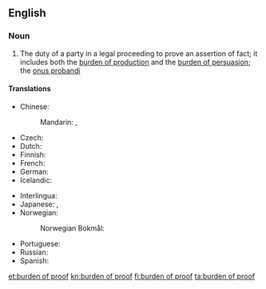 ==English==
{{wikipedia}}

===Noun===
{{en-noun|head=[[burden]] [[of]] [[proof]]|burdens of proof}}

# {{label|en|legal}} The duty of a party in a legal proceeding to prove an assertion of fact; it includes both the [[burden of production]] and the [[burden of persuasion]]; the [[onus probandi]]

====Translations====
{{trans-top|duty of a party in a legal proceeding}}
* Chinese:
*: Mandarin: {{t|cmn|舉證責任|sc=Hani}}, {{t|cmn|举证责任|tr=jǔzhèng zérèn|sc=Hani}}
* Czech: {{t|cs|důkazní břemeno|n}}
* Dutch: {{t|nl|bewijslast|m}}
* Finnish: {{t+|fi|todistustaakka}}
* French: {{t|fr|charge de la preuve|f}}
* German: {{t|de|Beweislast|f}}
* Icelandic: {{t|is|sönnunarbyrði|f}}
{{trans-mid}}
* Interlingua: {{t|ia|onere del prova}}
* Japanese: {{t|ja|証明責任|tr=しょうめいせきにん, shōmei sekinin|sc=Jpan}}, {{t|ja|立証責任|tr=りっしょうせきにん, risshō sekinin|sc=Jpan}}
* Norwegian:
*: Norwegian Bokmål: {{t|nb|bevisbyrde|m}}
* Portuguese: {{t+|pt|ônus da prova|m}}
* Russian: {{t|ru|бре́мя доказа́тельства|n}}
* Spanish: {{t|es|carga de la prueba|f}}
{{trans-bottom}}

[[et:burden of proof]]
[[kn:burden of proof]]
[[fi:burden of proof]]
[[ta:burden of proof]]